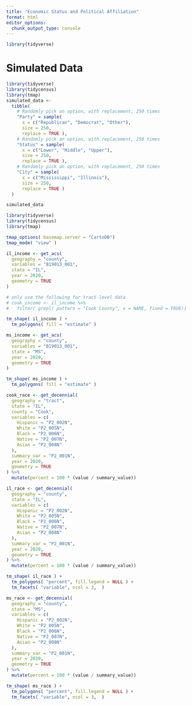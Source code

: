 ```yaml
---
title: "Economic Status and Political Affiliation"
format: html
editor_options: 
  chunk_output_type: console
---
```


```r
library(tidyverse)
```

# Simulated Data
```r
library(tidyverse)
library(tidycensus)
library(tmap)
simulated_data <-
  tibble(
    # Randomly pick an option, with replacement, 250 times
    "Party" = sample(
      x = c("Republican", "Democrat", "Other"),
      size = 250,
      replace = TRUE ),
    # Randomly pick an option, with replacement, 250 times
    "Status" = sample(
      x = c("Lower", "Middle", "Upper"),
      size = 250,
      replace = TRUE ),
    # Randomly pick an option, with replacement, 250 times
    "City" = sample(
      x = c("Mississippi", "Illinois"),
      size = 250,
      replace = TRUE )
  )

simulated_data
```


```r
library(tidyverse)
library(tidycensus)
library(tmap)

tmap_options( basemap.server = "CartoDB")
tmap_mode( "view" )

il_income <- get_acs(
  geography = "county",
  variables = "B19013_001",
  state = "IL",
  year = 2020,
  geometry = TRUE
)

# only use the following for tract-level data
# cook_income <- il_income %>%
#   filter( grepl( pattern = "Cook County", x = NAME, fixed = TRUE))

tm_shape( il_income ) +
  tm_polygons( fill = "estimate" )

ms_income <- get_acs(
  geography = "county",
  variables = "B19013_001",
  state = "MS",
  year = 2020,
  geometry = TRUE
)

tm_shape( ms_income ) +
  tm_polygons( fill = "estimate" )

cook_race <- get_decennial(
  geography = "tract",
  state = "IL",
  county = "Cook",
  variables = c(
    Hispanic = "P2_002N",
    White = "P2_005N",
    Black = "P2_006N",
    Native = "P2_007N",
    Asian = "P2_008N"
  ),
  summary_var = "P2_001N",
  year = 2020,
  geometry = TRUE
) %>%
  mutate(percent = 100 * (value / summary_value))

il_race <- get_decennial(
  geography = "county",
  state = "IL",
  variables = c(
    Hispanic = "P2_002N",
    White = "P2_005N",
    Black = "P2_006N",
    Native = "P2_007N",
    Asian = "P2_008N"
  ),
  summary_var = "P2_001N",
  year = 2020,
  geometry = TRUE
) %>%
  mutate(percent = 100 * (value / summary_value))

tm_shape( il_race ) +
  tm_polygons( "percent", fill.legend = NULL ) +
  tm_facets( "variable", ncol = 3,  )

ms_race <- get_decennial(
  geography = "county",
  state = "MS",
  variables = c(
    Hispanic = "P2_002N",
    White = "P2_005N",
    Black = "P2_006N",
    Native = "P2_007N",
    Asian = "P2_008N"
  ),
  summary_var = "P2_001N",
  year = 2020,
  geometry = TRUE
) %>%
  mutate(percent = 100 * (value / summary_value))

tm_shape( ms_race ) +
  tm_polygons( "percent", fill.legend = NULL ) +
  tm_facets( "variable", ncol = 3,  )
```




